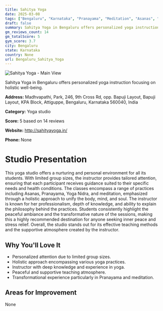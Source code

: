 ```yaml
---
title: Sahitya Yoga
date: 2025-03-08
tags: ["Bengaluru", "Karnataka", "Pranayama", "Meditation", "Asanas", "personalized instruction", "holistic environment", "Bengaluru"]  
draft: false
summary: Sahitya Yoga in Bengaluru offers personalized yoga instruction focusing on holistic well-being.
gm_reviews_count: 14
gm_totalScore: 5
gym_score: 3.7
city: Bengaluru
state: Karnataka
country: None
url: Bengaluru_Sahitya_Yoga
---
```


<div className="aspect-[16/9] relative my-8">
  <img 
    src="https://streetviewpixels-pa.googleapis.com/v1/thumbnail?panoid=Ok0gCVPhmmi4EadA6EvUiw&cb_client=search.gws-prod.gps&w=408&h=240&yaw=268.6563&pitch=0&thumbfov=100"
    alt="Sahitya Yoga - Main View"
    className="object-cover absolute inset-0 w-full h-full rounded-lg"
  />
</div>

Sahitya Yoga in Bengaluru offers personalized yoga instruction focusing on holistic well-being.

**Address:** Madhvapathi, Park, 246, 9th Cross Rd, opp. Bapuji Layout, Bapuji Layout, KPA Block, Attiguppe, Bengaluru, Karnataka 560040, India

**Category:** Yoga studio

**Score:** 5 based on 14 reviews

**Website:** http://sahityayoga.in/

**Phone:** None

# Studio Presentation

This yoga studio offers a nurturing and personal environment for all its students. With limited group sizes, the instructor provides tailored attention, ensuring that each participant receives guidance suited to their specific needs and health conditions. The classes encompass a range of practices including Asanas, Pranayama, Yoga Nidra, and meditation, emphasized through a holistic approach to unify the body, mind, and soul. The instructor is known for her professionalism, depth of knowledge, and ability to explain the philosophy behind the practices. Students consistently highlight the peaceful ambiance and the transformative nature of the sessions, making this a highly recommended destination for anyone seeking inner peace and stress relief. Overall, the studio stands out for its effective teaching methods and the supportive atmosphere created by the instructor.

## Why You'll Love It

- Personalized attention due to limited group sizes.
- Holistic approach encompassing various yoga practices.
- Instructor with deep knowledge and experience in yoga.
- Peaceful and supportive teaching atmosphere.
- Transformational experience particularly in Pranayama and meditation.

## Areas for Improvement

None

<div className="grid grid-cols-1 xl:grid-cols-2 gap-4 my-8">

</div>